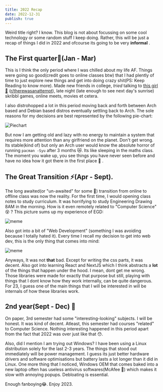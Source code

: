 ```yaml
---
title: 2022 Recap
date: 2022-12-31
publish: true
---
```

Weird title right? I know. This blog is not about focussing on some cool technology
or some random stuff I keep doing. Rather, this will be just a recap of things I did in
2022 and ofcourse its going to be very **informal** .

## The First quarter🚀(Jan - Mar)

This is I think the only period where I was chilled about my life AF. Things were going
so good(credit goes to online classes btw) that I had plently of time to just explore new things
and get into doing crazy shit(PS: Keep Reading to know more). Made new friends in college, _tried_
talking to [this girl 👧](https://youtu.be/dQw4w9WgXcQ) ([r/therewasanattempt](https://www.reddit.com/r/therewasanattempt/)), 
late night (late enough to see next day's sunrise) skribbl games, online meets, movies et cetera.

I also distrohopped a lot in this period moving back and forth between Arch based and Debian based distros eventually settling
back to Arch. The sole reasons for my decisions are best represented by the following pie-chart:

![Piechart](/post-005/piechart.png)

But now I am getting old and lazy with no energy to maintain a system that requires more attention than any girlfriend on the planet.
Don't get wrong. Its stable(kind of) but only an Arch user would know the absolute horror
of running `pacman -Syu` after 3 months 😿. Its like sleeping in the maths class. The moment you wake up, you see things you have never seen before
and have no idea how it got there in the first place 💊 .

## The Great Transition ⚡(Apr - Sept).
The long awaited(or "un-awaited" for some 👀) transition from online to offline class was now the reality. For the first time, I would
opening class notes to study curriculum. It was horrifying to study Engineering Drawing 8AM in the morning. How is it even remotely related to
"Computer Science" 😵 ? This picture sums up my experience of EGD:

![meme](/post-005/meme.jpg)

Also got into a bit of "Web Development" (something I was avoiding because I totally hated it). Every time I recall my decision to get into 
web dev, this is the only thing  that comes into mind:

![meme](/post-005/meme2.jpg)

Anyways, It was not **that** bad. Except for writing the css parts, it was decent. Also got into learning React and NextJS which I think abstracts
a **lot** of the things that happen under the hood. I mean, dont get me wrong. Those libraries were made for exactly that purpose but
still, playing with things that I dont know how they work internally, can be quite dangerous. For 23, I guess one of the main things
that I will be interested in will be internals of how these libraries work.

## 2nd year(Sept - Dec) 👻

On paper, 3rd semester had some "interesting-looking" subjects. I will be honest. It was kind of decent. Atleast, this semester had courses
"related" to Computer Science. Nothing interesting happened in this period apart from the fact that 2022 was over just like that 😯.

Also, did I mention I am trying out Windows? I have been using a Linux distribution solely for the last 2-3 years. The things that stood out
immediately will be power management. I guess its just better hardware drivers and software optimisations but battery lasts a lot longer than
it did in Linux. One more thing that I noticed, Windows OEM that comes baked into a new laptop often has useless antivirus softwares(McAfee 👀)
which makes it slow with annoying popups. Debloating is essential.

Enough fanboying😂. Enjoy 2023.
